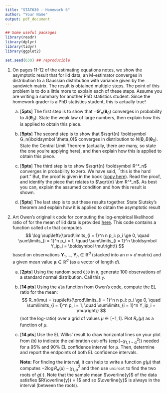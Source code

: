 ```yaml
---
title: "STAT630 - Homework 6"
author: "Your Name"
output: pdf_document
---
```


```r
## Some useful packages
library(readr)
library(dplyr)
library(tidyr)
library(ggplot2)

set.seed(630) ## reproducible
```

1. On pages 11-12 of the estimating equations notes, we show the asymptotic result that for iid data, an M-estimator converges in distribution to a Gaussian distribution with variance given by the sandwich matrix. The result is obtained multiple steps. The point of this problem is to do a little more to explain each of these steps. Assume you are writing a summary for another PhD statistics student. Since the homework grader is a PhD statistics student, this is actually true!

    a) [**5pts**] The first step is to show that $-\boldsymbol G'_n(\boldsymbol \theta_0)$ converges in probability to $A(\boldsymbol \theta_0)$. State the weak law of large numbers, then explain how this is applied to obtain this piece.  
  
    a) [**5pts**] The second step is to show that $\sqrt{n} \boldsymbol G_n(\boldsymbol \theta_0)$ converges in distribution to $N(\boldsymbol 0, B(\boldsymbol \theta_0)$.  State the Central Limit Theorem (actually, there are many, so state the one you're applying here), and then explain how this is applied to obtain this piece.
  
    a) [**5pts**] The third step is to show $\sqrt{n} \boldsymbol R^*_n$ converges in probability to zero.  We have said, ``this is the hard part."  But, the proof is given in the book ([copy here](https://stat630-csu.github.io/homeworks/hw-6/m_estimator_proof.pdf)).  Read the proof, and identify the piece that relates to $\sqrt{n} \bm R^*_n$. As best you can, explain the assumed condition and how this result is shown.
  
    a) [**5pts**] The last step is to put these results together. State Slutsky's theorem and explain how it is applied to obtain the asymptotic result
  
1. Art Owen's original `R` code for computing the log-empirical likelihood ratio of for the mean of iid data is provided [here](https://stat630-csu.github.io/homeworks/hw-6/owen_el_mean.R). This code contains a function called `elm` that computes
$$
\log \sup\left\{\prod\limits_{i = 1}^n n p_i: p_i \ge 0, \quad \sum\limits_{i = 1}^n p_i = 1, \quad \sum\limits_{i = 1}^n \boldsymbol Y_ip_i = \boldsymbol \mu\right\}
$$
based on observations $\boldsymbol Y_1, \dots, \boldsymbol Y_n \in \mathbb{R}^d$ (stacked into an $n \times d$ matrix) and a given mean value $\boldsymbol \mu \in \mathbb{R}^d$ (as a vector of length $d$).

    a) [**2pts**] Using the random seed `630` in `R`, generate $100$ observations of a standard normal distribution. Call this `y`.
    
    a) [**14 pts**] Using the `elm` function from Owen's code, compute the EL ratio for the mean:
        $$
        R_n(\mu) = \sup\left\{\prod\limits_{i = 1}^n n p_i: p_i \ge 0, \quad \sum\limits_{i = 1}^n p_i = 1, \quad \sum\limits_{i = 1}^n Y_ip_i = \mu\right\}
        $$
        (not the log-ratio) over a grid of values $\mu \in [-1, 1]$. Plot $R_n(\mu)$ as a function of $\mu$.
    
    a) [**14 pts**] Use the EL Wilks' result to draw horizontal lines on your plot from (b) to indicate the calibration cut-offs ($\exp[-\chi^2_{1, 1 - \alpha}]$) needed for a 95% and 90% EL confidence interval for $\mu$. Then, determine and report the endpoints of both EL confidence intervals.
    
        **Note:** For finding the interval, it can help to write a function $g(\mu)$ that computes $-2\log R_n(\mu) - \chi^2_{1,\alpha}$ and then use `uniroot` to find the two roots of $g(\cdot)$. Note that the sample mean $\overline{y}$ of the data satisfies $R(\overline{y}) = 1$ and so $\overline{y}$ is always in the interval (between the roots).
    
  